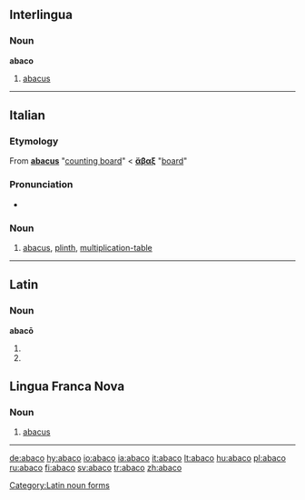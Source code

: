 ==Interlingua==

===Noun===
'''abaco'''

# [[abacus]]

----

==Italian==

===Etymology===
From {{etyl|la|it}} '''[[abacus#Latin|abacus]]''' "[[counting board]]" < {{etyl|grc|it}} '''[[ἄβαξ]]''' {{italbrac|abax}} "[[board]]"

===Pronunciation===
*{{IPA|/ˈabako/|lang=it}}

===Noun===
{{it-noun|abac|m|o|hi}}

# [[abacus]], [[plinth]], [[multiplication-table]]

----

==Latin==

===Noun===
'''abacō''' {{m}}

# {{inflection of|abacus|abacus|dat|s|lang=la}}
# {{inflection of|abacus|abacus|abl|s|lang=la}}

[[Category:Latin noun forms]]

==Lingua Franca Nova==

===Noun===
{{infl|lfn|noun}}

# [[abacus]]

----

[[de:abaco]]
[[hy:abaco]]
[[io:abaco]]
[[ia:abaco]]
[[it:abaco]]
[[lt:abaco]]
[[hu:abaco]]
[[pl:abaco]]
[[ru:abaco]]
[[fi:abaco]]
[[sv:abaco]]
[[tr:abaco]]
[[zh:abaco]]